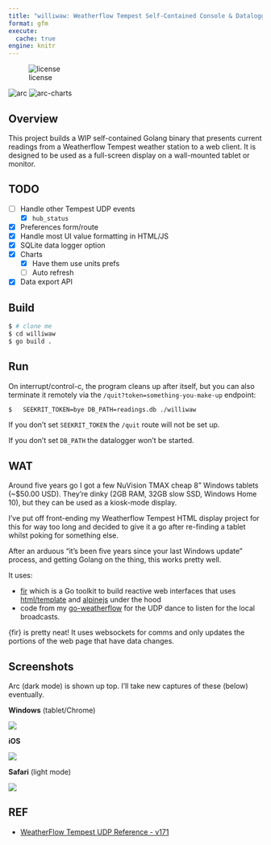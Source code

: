 ```yaml
---
title: "williwaw: Weatherflow Tempest Self-Contained Console & Datalogger"
format: gfm
execute: 
  cache: true
engine: knitr
---
```

![license](https://img.shields.io/badge/license-MIT-success)

![arc](imgs/arc.png)
![arc-charts](imgs/arc-charts.png)

## Overview

This project builds a WIP self-contained Golang binary that presents current readings from a Weatherflow Tempest weather station to a web client. It is designed to be used as a full-screen display on a wall-mounted tablet or monitor.

## TODO

- [ ] Handle other Tempest UDP events
  - [X] `hub_status` 
- [X] Preferences form/route
- [X] Handle most UI value formatting in HTML/JS
- [X] SQLite data logger option
- [X] Charts
  - [X] Have them use units prefs
  - [ ] Auto refresh
- [X] Data export API

## Build

```bash
$ # clone me
$ cd williwaw
$ go build .
```

## Run

On interrupt/control-c, the program cleans up after itself, but you can also terminate it remotely via the `/quit?token=something-you-make-up` endpoint:

```bash
$   SEEKRIT_TOKEN=bye DB_PATH=readings.db ./williwaw
```

If you don't set `SEEKRIT_TOKEN` the `/quit` route will not be set up.

If you don't set `DB_PATH` the datalogger won't be started.

## WAT

Around five years go I got a few NuVision TMAX cheap 8" Windows tablets (~$50.00 USD). They're dinky (2GB RAM, 32GB slow SSD, Windows Home 10), but they can be used as a kiosk-mode display.

I've put off front-ending my Weatherflow Tempest HTML display project for this for way too long and decided to give it a go after re-finding a tablet whilst poking for something else.

After an arduous "it's been five years since your last Windows update" process, and getting Golang on the thing, this works pretty well.

It uses:

- [fir](https://github.com/livefir/fir/) which is a Go toolkit to build reactive web interfaces that uses [html/template](https://pkg.go.dev/html/template) and [alpinejs](https://alpinejs.dev/) under the hood
- code from my [go-weatherflow](https://github.com/hrbrmstr/go-weatherflow) for the UDP dance to listen for the local broadcasts.

{fir} is pretty neat! It uses websockets for comms and only updates the portions of the web page that have data changes.

## Screenshots

Arc (dark mode) is shown up top. I'll take new captures of these (below) eventually.

**Windows** (tablet/Chrome)

![](imgs/tablet.png)

**iOS**

![](imgs/iphone.jpg)

**Safari** (light mode)

![](imgs/safari.png)


## REF

- [WeatherFlow Tempest UDP Reference - v171](https://weatherflow.github.io/Tempest/api/udp/v171/)
